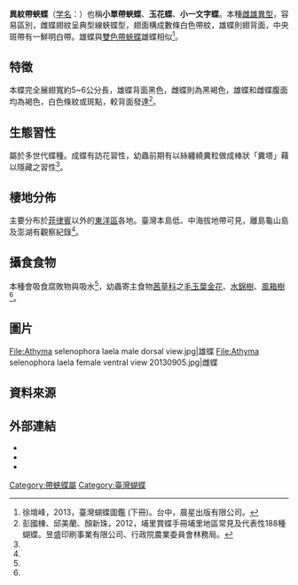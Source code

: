 {{NoteTA
|G1=Butterfly
}}
{{noteTA
| T=zh-cn:新月帶蛺蝶; zh-hk:新月帶蛺蝶; zh-tw:異紋帶蛺蝶; zh-sg:新月帶蛺蝶;
| 1=zh-cn:新月帶蛺蝶; zh-hk:新月帶蛺蝶; zh-tw:異紋帶蛺蝶; zh-sg:新月帶蛺蝶;
}}
{{Subspeciesbox
| name = 異紋帶蛺蝶
| status = 
| status_system = iucn3.1
| status_ref = 
| image = Athyma selenophora laela female dorsal view 20140618.jpg
| image_caption = 台灣亞種（''A. s. laela''）雌蝶
| image2 = Athyma selenophora laela male ventral view 20140712.jpg
| image2_caption = 台灣亞種（''A. s. laela''）雄蝶
| tribus = <!-- 族 -->
| species = 異紋帶蛺蝶 '''''A. selenophora'''''<!-- 種 -->
| genus = Athyma 
| species = selenophora
| authority = (Fruhstorfer, 1908)<!-- 二名法的命名者 -->
| trinomial = <!-- 三名法 -->
| subdivision_ranks = [[亞種|亞種]]<!-- 下一階層分類的範圍 -->
| subdivision = A. s. laela<!-- 下一階層分類的學名 -->
| synonyms = <!-- 異名 -->
}}

'''異紋帶蛺蝶'''（[[学名|学名]]：{{lang|la|'''''Athyma selenophora'''''}}）也稱'''小單帶蛺蝶'''、'''玉花蝶'''、'''小一文字蝶'''。本種[[雌雄異型|雌雄異型]]，容易區別，雌蝶翅紋呈典型線蛺蝶型，翅面構成數條白色帶紋，雄蝶則翅背面，中央斑帶有一鮮明白帶。雄蝶與[[雙色帶蛺蝶|雙色帶蛺蝶]]雄蝶相似<ref name="2013，臺灣蝴蝶圖鑑 (下冊)">徐堉峰，2013，臺灣蝴蝶圖鑑 (下冊)。台中，晨星出版有限公司。</ref>。

==特徵==
本蝶完全展翅寬約5~6公分長，雄蝶背面黑色，雌蝶則為黑褐色，雄蝶和雌蝶腹面均為褐色，白色條紋或斑點，較背面發達<ref name="2012，埔里賞蝶手冊埔里地區常見及代表性188種蝴蝶">彭國棟、邱美蘭、顏新珠，2012，埔里賞蝶手冊埔里地區常見及代表性188種蝴蝶。昱盛印刷事業有限公司、行政院農業委員會林務局。</ref>。

==生態習性==
屬於多世代蝶種。成蝶有訪花習性，幼蟲前期有以絲纏繞糞粒做成棒狀「糞塔」藉以隱藏之習性<ref name="2013，臺灣蝴蝶圖鑑 (下冊)"/>。

==棲地分佈==
主要分布於[[菲律賓|菲律賓]]以外的[[東洋區|東洋區]]各地。臺灣本島低、中海拔地帶可見，離島龜山島及澎湖有觀察紀錄<ref name="2013，臺灣蝴蝶圖鑑 (下冊)"/>。

==攝食食物==
本種會吸食腐敗物與吸水<ref name="2013，臺灣蝴蝶圖鑑 (下冊)"/>，幼蟲寄主食物[[茜草科|茜草科]]之[[毛玉葉金花|毛玉葉金花]]、[[水錦樹|水錦樹]]、[[風箱樹|風箱樹]]<ref name="2013，臺灣蝴蝶圖鑑 (下冊)"/>。

==圖片==
<gallery>
File:Athyma selenophora laela male dorsal view.jpg|雄蝶
File:Athyma selenophora laela female ventral view 20130905.jpg|雌蝶
</gallery>

==資料來源==
<references></references>

==外部連結==
* {{TaiBNET| zh=異紋帶蛺蝶 | id=347081 | binomial=Athyma selenophora | sub =laela| authority=Fruhstorfer, 1908| var= | accessdate=2015/01/20}} 
* {{Commonscat-inline|Athyma selenophora|異紋帶蛺蝶}}
* {{Wikispecies-inline|Athyma selenophora|異紋帶蛺蝶}}
{{Taxonbar|from=Q4815722}}

[[Category:帶蛺蝶屬|Category:帶蛺蝶屬]]
[[Category:臺灣蝴蝶|Category:臺灣蝴蝶]]